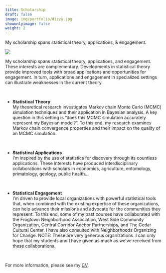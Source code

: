 ```yaml
---
title: Scholarship
draft: false
image: img/portfolio/dizzy.jpg
showonlyimage: false
weight: 2
---
```


My scholarship spans statistical theory, applications, & engagement. 


<!--more-->


![](/portfolio/scholarship_files/dizzy.jpg)

My scholarship spans statistical theory, applications, and engagement. These interests are complementary.  Developments in statistical theory provide improved tools with broad applications and opportunities for engagement.  In turn, applications and engagement in specialized settings can illustrate weaknesses in the current theory.  


\


- **Statistical Theory**    
    My theoretical research investigates Markov chain Monte Carlo (MCMC) simulation techniques and their application in Bayesian analysis.  A key question in this setting is "does this MCMC simulation accurately represent my Bayesian model?".  To this end, my research examines Markov chain convergence properties and their impact on the quality of an MCMC simulation.


\


- **Statistical Applications**    
    I'm inspired by the use of statistics for discovery through its countless applications.  These interests have produced interdisciplinary collaborations with scholars in economics, agriculture, entomology, primatology, geology, public health...


\


- **Statistical Engagement**    
    I'm driven to provide local organizations with powerful statistical tools that, when combined with the existing expertise of these organizations, can help advance their missions and advocate for the communities they represent. To this end, some of my past courses have collaborated with the Frogtown Neighborhood Association, West Side Community Organization,  Central Corridor Anchor Partnerships, and The Cedar Cultural Center. I have also consulted with Neighborhoods Organizing for Change. NOTE: These are very generous organizations. I can only hope that my students and I have given as much as we've received from these collaborations.  



\


For more information, please see my [CV](https://docs.google.com/document/d/15BZSh5YQnUCYqx3sqrsBwxzNFAqEpisD0ffxuPYfJN0/edit?usp=sharing).